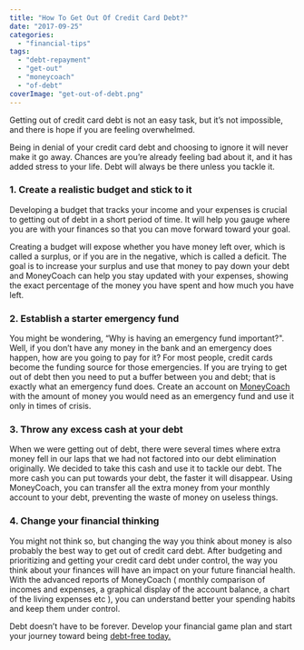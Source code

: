```yaml
---
title: "How To Get Out Of Credit Card Debt?"
date: "2017-09-25"
categories: 
  - "financial-tips"
tags: 
  - "debt-repayment"
  - "get-out"
  - "moneycoach"
  - "of-debt"
coverImage: "get-out-of-debt.png"
---
```


Getting out of credit card debt is not an easy task, but it’s not impossible, and there is hope if you are feeling overwhelmed.

Being in denial of your credit card debt and choosing to ignore it will never make it go away. Chances are you’re already feeling bad about it, and it has added stress to your life. Debt will always be there unless you tackle it.

### **1\. Create a realistic budget and stick to it**

Developing a budget that tracks your income and your expenses is crucial to getting out of debt in a short period of time. It will help you gauge where you are with your finances so that you can move forward toward your goal.

Creating a budget will expose whether you have money left over, which is called a surplus, or if you are in the negative, which is called a deficit. The goal is to increase your surplus and use that money to pay down your debt and MoneyCoach can help you stay updated with your expenses, showing the exact percentage of the money you have spent and how much you have left.

### **2\. Establish a starter emergency fund** 

You might be wondering, “Why is having an emergency fund important?". Well, if you don’t have any money in the bank and an emergency does happen, how are you going to pay for it? For most people, credit cards become the funding source for those emergencies. If you are trying to get out of debt then you need to put a buffer between you and debt; that is exactly what an emergency fund does. Create an account on [MoneyCoach](https://moneycoach-app.com/getting-started-how-to-manage-my-credit-card/) with the amount of money you would need as an emergency fund and use it only in times of crisis.

### **3\. Throw any excess cash at your debt**

When we were getting out of debt, there were several times where extra money fell in our laps that we had not factored into our debt elimination originally. We decided to take this cash and use it to tackle our debt. The more cash you can put towards your debt, the faster it will disappear. Using MoneyCoach, you can transfer all the extra money from your monthly account to your debt, preventing the waste of money on useless things.

### **4\. Change your financial thinking**

You might not think so, but changing the way you think about money is also probably the best way to get out of credit card debt. After budgeting and prioritizing and getting your credit card debt under control, the way you think about your finances will have an impact on your future financial health. With the advanced reports of MoneyCoach ( monthly comparison of incomes and expenses, a graphical display of the account balance, a chart of the living expenses etc ), you can understand better your spending habits and keep them under control.

Debt doesn’t have to be forever. Develop your financial game plan and start your journey toward being [debt-free today.](https://itunes.apple.com/us/app/moneycoach/id989642198?mt=8)
